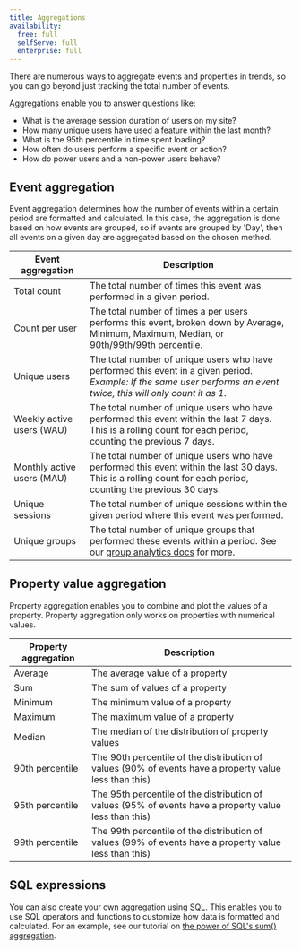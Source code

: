```yaml
---
title: Aggregations
availability:
  free: full
  selfServe: full
  enterprise: full
---
```




There are numerous ways to aggregate events and properties in trends, so you can go beyond just tracking the total number of events.

Aggregations enable you to answer questions like:

- What is the average session duration of users on my site?
- How many unique users have used a feature within the last month?
- What is the 95th percentile in time spent loading?
- How often do users perform a specific event or action?
- How do power users and a non-power users behave?

<ProductScreenshot
    imageLight = {aggregationsLight} 
    imageDark = {aggregationsDark}
    classes="rounded"
    alt="Aggregation options"
/>

## Event aggregation

Event aggregation determines how the number of events within a certain period are formatted and calculated. In this case, the aggregation is done based on how events are grouped, so if events are grouped by 'Day', then all events on a given day are aggregated based on the chosen method.

| Event aggregation          | Description                                                                                                                                                          |
| -------------------------- | -------------------------------------------------------------------------------------------------------------------------------------------------------------------- |
| Total count                | The total number of times this event was performed in a given period.                                                                                                |
| Count per user             | The total number of times a per users performs this event, broken down by Average, Minimum, Maximum, Median, or 90th/99th/99th percentile.                            |
| Unique users               | The total number of unique users who have performed this event in a given period. _Example: If the same user performs an event twice, this will only count it as 1_. |
| Weekly active users (WAU)  | The total number of unique users who have performed this event within the last 7 days. This is a rolling count for each period, counting the previous 7 days.        |
| Monthly active users (MAU) | The total number of unique users who have performed this event within the last 30 days. This is a rolling count for each period, counting the previous 30 days.      |
| Unique sessions            | The total number of unique sessions within the given period where this event was performed.                                                                          |
| Unique groups              | The total number of unique groups that performed these events within a period. See our [group analytics docs](/docs/product-analytics/group-analytics) for more. |

## Property value aggregation

Property aggregation enables you to combine and plot the values of a property. Property aggregation only works on properties with numerical values.

| Property aggregation | Description                                                                                            |
| -------------------- | ------------------------------------------------------------------------------------------------------ |
| Average              | The average value of a property                                                                        |
| Sum                  | The sum of values of a property                                                                        |
| Minimum              | The minimum value of a property                                                                        |
| Maximum              | The maximum value of a property                                                                        |
| Median               | The median of the distribution of property values                                                      |
| 90th percentile      | The 90th percentile of the distribution of values (90% of events have a property value less than this) |
| 95th percentile      | The 95th percentile of the distribution of values (95% of events have a property value less than this) |
| 99th percentile      | The 99th percentile of the distribution of values (99% of events have a property value less than this) |

## SQL expressions

You can also create your own aggregation using [SQL](/docs/sql/expressions). This enables you to use SQL operators and functions to customize how data is formatted and calculated. For an example, see our tutorial on [the power of SQL's sum() aggregation](/tutorials/hogql-sum-aggregation).